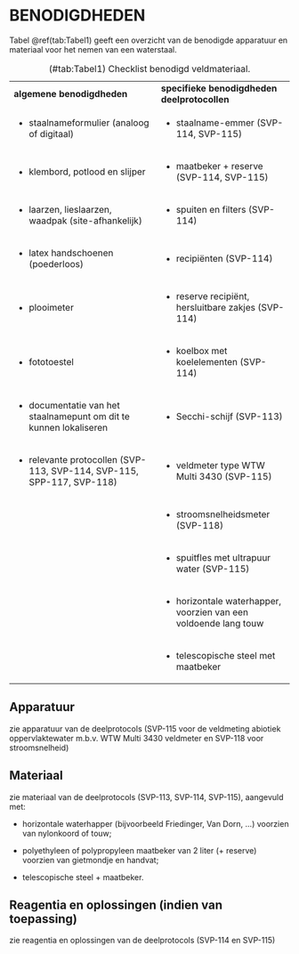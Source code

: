 # BENODIGDHEDEN

Tabel \@ref(tab:Tabel1) geeft een overzicht van de benodigde apparatuur en materiaal voor het nemen van een waterstaal.

Table: (#tab:Tabel1) Checklist benodigd veldmateriaal.

+---------------------------------------------------------------------------+---------------------------------------------------------------------+
| **algemene benodigdheden**                                                | **specifieke benodigdheden deelprotocollen**                        |
+---------------------------------------------------------------------------+---------------------------------------------------------------------+
| -   staalnameformulier (analoog of digitaal)                              | -   staalname-emmer (SVP-114, SVP-115)                              |
+---------------------------------------------------------------------------+---------------------------------------------------------------------+
| -   klembord, potlood en slijper                                          | -   maatbeker + reserve (SVP-114, SVP-115)                          |
+---------------------------------------------------------------------------+---------------------------------------------------------------------+
| -   laarzen, lieslaarzen, waadpak (site-afhankelijk)                      | -   spuiten en filters (SVP-114)                                    |
+---------------------------------------------------------------------------+---------------------------------------------------------------------+
| -   latex handschoenen (poederloos)                                       | -   recipiënten (SVP-114)                                           |
+---------------------------------------------------------------------------+---------------------------------------------------------------------+
| -   plooimeter                                                            | -   reserve recipiënt, hersluitbare zakjes (SVP-114)                |
+---------------------------------------------------------------------------+---------------------------------------------------------------------+
| -   fototoestel                                                           | -   koelbox met koelelementen (SVP-114)                             |
+---------------------------------------------------------------------------+---------------------------------------------------------------------+
| -   documentatie van het staalnamepunt om dit te kunnen lokaliseren       | -   Secchi-schijf (SVP-113)                                         |
+---------------------------------------------------------------------------+---------------------------------------------------------------------+
| -   relevante protocollen (SVP-113, SVP-114, SVP-115, SPP-117, SVP-118)   | -   veldmeter type WTW Multi 3430 (SVP-115)                         |
+---------------------------------------------------------------------------+---------------------------------------------------------------------+
|                                                                           | -   stroomsnelheidsmeter (SVP-118)                                  |
+---------------------------------------------------------------------------+---------------------------------------------------------------------+
|                                                                           | -   spuitfles met ultrapuur water (SVP-115)                         |
+---------------------------------------------------------------------------+---------------------------------------------------------------------+
|                                                                           | -   horizontale waterhapper, voorzien van een voldoende lang touw   |
+---------------------------------------------------------------------------+---------------------------------------------------------------------+
|                                                                           | -   telescopische steel met maatbeker                               |
+---------------------------------------------------------------------------+---------------------------------------------------------------------+

## Apparatuur

zie apparatuur van de deelprotocols (SVP-115 voor de veldmeting abiotiek oppervlaktewater m.b.v. WTW Multi 3430 veldmeter en SVP-118 voor stroomsnelheid)

## Materiaal

zie materiaal van de deelprotocols (SVP-113, SVP-114, SVP-115), aangevuld met:

-   horizontale waterhapper (bijvoorbeeld Friedinger, Van Dorn, ...) voorzien van nylonkoord of touw;

-   polyethyleen of polypropyleen maatbeker van 2 liter (+ reserve) voorzien van gietmondje en handvat;

-   telescopische steel + maatbeker.

## Reagentia en oplossingen (indien van toepassing)

zie reagentia en oplossingen van de deelprotocols (SVP-114 en SVP-115)

